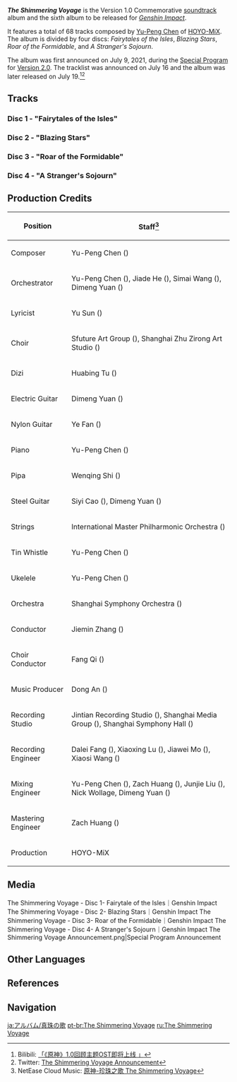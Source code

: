 {{Album Infobox
|image       = The Shimmering Voyage.jpg
|type        = Original Game Soundtracks
|series      = The Shimmering Voyage (Album Series)
|releaseDate = 2021-07-19
|length      = 1 hr 45 min - 68 Tracks
|spotify     = 3Zw9PiPgAvNtNUnusZAcva
|youtube     = OLAK5uy_nNyP9TH8N36qwUjk9Xlkl5cMxDKMzX9zg
|previous    = [[Vortex of Legends]]
|next        = [[Realm of Tranquil Eternity]]
|nextVolume  = [[The Shimmering Voyage Vol. 2]]
}}
'''''The Shimmering Voyage''''' is the Version 1.0 Commemorative [[soundtrack]] album and the sixth album to be released for ''[[Genshin Impact]]''.

It features a total of 68 tracks composed by [[Yu-Peng Chen]] of [[HOYO-MiX]]. The album is divided by four discs: ''Fairytales of the Isles'', ''Blazing Stars'', ''Roar of the Formidable'', and ''A Stranger's Sojourn''.

The album was first announced on July 9, 2021, during the [[Special Program]] for [[Version 2.0]]. The tracklist was announced on July 16 and the album was later released on July 19.<ref>Bilibili: [https://t.bilibili.com/547909059558030469 「《原神》1.0回顾主题OST即将上线 」]</ref><ref>Twitter: [https://twitter.com/GenshinImpact/status/1416993704674570241 The Shimmering Voyage Announcement]</ref>

==Tracks==
===Disc 1 - "Fairytales of the Isles"===
{{Soundtracks by Category Table|The Shimmering Voyage Disc 1 Soundtracks|hidealbum=1}}

===Disc 2 - "Blazing Stars"===
{{Soundtracks by Category Table|The Shimmering Voyage Disc 2 Soundtracks|hidealbum=1|noplayer=1}}

===Disc 3 - "Roar of the Formidable"===
{{Soundtracks by Category Table|The Shimmering Voyage Disc 3 Soundtracks|hidealbum=1|noplayer=1}}

===Disc 4 - "A Stranger's Sojourn"===
{{Soundtracks by Category Table|The Shimmering Voyage Disc 4 Soundtracks|hidealbum=1|noplayer=1}}

==Production Credits==
{| class="wikitable" style="text-align:left; height:0.5em"
! Position
! Staff<ref>NetEase Cloud Music: [https://music.163.com/#/album?id=130405076 原神-珍珠之歌 The Shimmering Voyage]</ref>
|-
! Composer
| Yu-Peng Chen ({{zh|陈致逸}})
|-
! Orchestrator
| Yu-Peng Chen ({{zh|陈致逸}}), Jiade He ({{zh|何迦德}}), Simai Wang ({{zh|王斯迈}}), Dimeng Yuan ({{zh|苑迪萌}})
|-
! Lyricist
| Yu Sun ({{zh|孙宇}})
|-
! Choir
| Sfuture Art Group ({{zh|Sfuture艺术团@Shanghai}}), Shanghai Zhu Zirong Art Studio ({{zh|上海朱梓溶艺术工作室}})
|-
! Dizi
| Huabing Tu ({{zh|屠化冰}})
|-
! Electric Guitar
| Dimeng Yuan ({{zh|苑迪萌}})
|-
! Nylon Guitar
| Ye Fan ({{zh|范晔}})
|-
! Piano
| Yu-Peng Chen ({{zh|陈致逸}})
|-
! Pipa
| Wenqing Shi ({{zh|施文卿}})
|-
! Steel Guitar
| Siyi Cao ({{zh|曹思义}}), Dimeng Yuan ({{zh|苑迪萌}})
|-
! Strings
| International Master Philharmonic Orchestra ({{zh|国际首席爱乐乐团}})
|-
! Tin Whistle
| Yu-Peng Chen ({{zh|陈致逸}})
|-
! Ukelele
| Yu-Peng Chen ({{zh|陈致逸}})
|-
! Orchestra
| Shanghai Symphony Orchestra ({{zh|上海交响乐团}})
|-
! Conductor
| Jiemin Zhang ({{zh|张洁敏}})
|-
! Choir Conductor
| Fang Qi ({{zh|齐放}})
|-
! Music Producer
| Dong An ({{zh|安栋}})
|-
! Recording Studio
| Jintian Recording Studio ({{zh|金田录音棚}}), Shanghai Media Group ({{zh|上海广播大厦}}), Shanghai Symphony Hall ({{zh|上海交响乐团音乐厅}})
|-
! Recording Engineer
| Dalei Fang ({{zh|房大磊}}), Xiaoxing Lu ({{zh|陆晓幸}}), Jiawei Mo ({{zh|莫家伟}}), Xiaosi Wang ({{zh|王小四}})
|-
! Mixing Engineer
| Yu-Peng Chen ({{zh|陈致逸}}), Zach Huang ({{zh|黄巍}}), Junjie Liu ({{zh|刘俊杰}}), Nick Wollage, Dimeng Yuan ({{zh|苑迪萌}})
|-
! Mastering Engineer
| Zach Huang ({{zh|黄巍}})
|-
! Production
| HOYO-MiX
|}

==Media==
<gallery>
The Shimmering Voyage - Disc 1- Fairytale of the Isles｜Genshin Impact
The Shimmering Voyage - Disc 2- Blazing Stars｜Genshin Impact
The Shimmering Voyage - Disc 3- Roar of the Formidable｜Genshin Impact
The Shimmering Voyage - Disc 4- A Stranger's Sojourn｜Genshin Impact
The Shimmering Voyage Announcement.png|Special Program Announcement
</gallery>

==Other Languages==
{{Other Languages
|en      = The Shimmering Voyage
|zhs     = 珍珠之歌
|zhs_rm  = Zhēnzhū zhī Gē
|zht     = 珍珠之歌
|zht_rm  = Zhēnzhū zhī Gē
|zh_tl   = Song of the Pearl
|ja      = 真珠の歌
|ja_rm   = Shinju no Uta
|ja_tl   = Song of the Pearl
|ko      = {{tt|진주|眞珠/珍珠}}의 노래
|ko_rm   = Jinju-ui Norae
|ko_tl   = Song of the Pearl
}}

==References==
{{Reflist}}

==Navigation==
{{Soundtrack Navbox|The Shimmering Voyage}}
[[ja:アルバム/真珠の歌]]
[[pt-br:The Shimmering Voyage]]
[[ru:The Shimmering Voyage]]